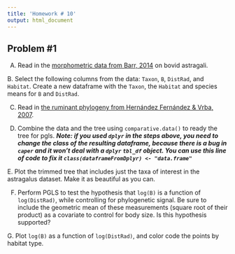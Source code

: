 ```yaml
---
title: 'Homework # 10'
output: html_document
---
```


## Problem #1

A.  Read in the [morphometric data from Barr, 2014](http://hompal-stats.wabarr.com/datasets/barr_astrag_2014.txt) on bovid astragali. 

B. Select the following columns from the data: `Taxon`, `B`, `DistRad`, and `Habitat`.  Create a new dataframe with the `Taxon`, the `Habitat` and  species means for `B` and `DistRad`.

C.  Read in [the ruminant phylogeny from Hernández Fernández & Vrba, 2007](http://hompal-stats.wabarr.com/datasets/ruminants.phy). 


D.  Combine the data and the tree using `comparative.data()` to ready the tree for pgls.  ***Note: if you used `dplyr` in the steps above, you need to change the class of the resulting dataframe, because there is a bug in `caper` and it won't deal with a `dplyr` `tbl_df` object.  You can use this line of code to fix it `class(dataframeFromDplyr) <- "data.frame"`***

E. Plot the trimmed tree that includes just the taxa of interest in the astragalus dataset. Make it as beautiful as you can. 


F.  Perform PGLS to test the hypothesis that `log(B)` is a function of `log(DistRad)`, while controlling for phylogenetic signal. Be sure to include the geometric mean of these measurements (square root of their product) as a covariate to control for body size. Is this hypothesis supported?

G. Plot `log(B)` as a function of  `log(DistRad)`, and color code the points by habitat type.
